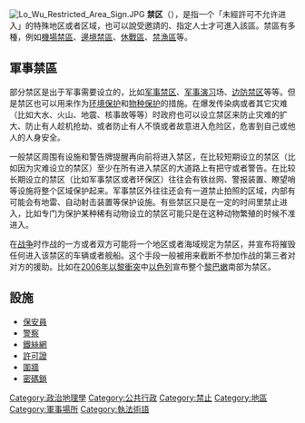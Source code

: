 {{for|足球場上的禁區|罚球区}}
{{Expand language|1=en|time=2020-07-27T07:46:13+00:00}}
{{Unreferenced|time=2020-07-27T07:46:13+00:00}}
[[File:Lo_Wu_Restricted_Area_Sign.JPG|thumb]]
'''禁区'''（{{lang-en|'''Restricted Area'''}}），是指一个「未經許可不允许进入」的特殊地区或者区域，也可以說受邀請的、指定人士才可進入該區。禁區有多種，例如[[機場禁區|機場禁區]]、[[邊境禁區|邊境禁區]]、[[休戰區|休戰區]]、[[禁漁區|禁漁區]]等。

==軍事禁區==
部分禁区是出于军事需要设立的，比如[[军事禁区|军事禁区]]、[[军事演习|军事演习]]场、[[边境|边防禁区]]等等。但是禁区也可以用来作为[[环境保护|环境保护]]和[[物种保护|物种保护]]的措施。在爆发传染病或者其它灾难（比如大水、火山、地震、核事故等等）时政府也可以设立禁区来防止灾难的扩大、防止有人趁机抢劫、或者防止有人不慎或者故意进入危险区，危害到自己或他人的人身安全。

一般禁区周围有设施和警告牌提醒再向前将进入禁区，在比较短期设立的禁区（比如因为灾难设立的禁区）至少在所有进入禁区的大道路上有把守或者警告。在比较长期设立的禁区（比如军事禁区或者环保区）往往会有铁丝网、警报装置、瞭望哨等设施将整个区域保护起来。军事禁区外往往还会有一道禁止拍照的区域，内部有可能会有地雷、自动射击装置等保护设施。有些禁区只是在一定的时间里禁止进入，比如专门为保护某种稀有动物设立的禁区可能只是在这种动物繁殖的时候不准进入。

在[[战争|战争]]时作战的一方或者双方可能将一个地区或者海域规定为禁区，并宣布将摧毁任何进入该禁区的车辆或者舰船。这个手段一般被用来截断不参加作战的第三者对对方的援助。比如在[[2006年以黎衝突|2006年以黎衝突]]中[[以色列|以色列]]宣布整个[[黎巴嫩|黎巴嫩]]南部为禁区。

==設施==
* [[保安員|保安員]]
* [[警察|警察]]
* [[鐵絲網|鐵絲網]]
* [[許可證|許可證]]
* [[圍牆|圍牆]]
* [[密碼鎖|密碼鎖]]
{{commonscat|Restricted Area}}
{{Authority control}}
[[Category:政治地理學|Category:政治地理學]]
[[Category:公共行政|Category:公共行政]]
[[Category:禁止|Category:禁止]]
[[Category:地區|Category:地區]]
[[Category:軍事場所|Category:軍事場所]]
[[Category:執法術語|Category:執法術語]]